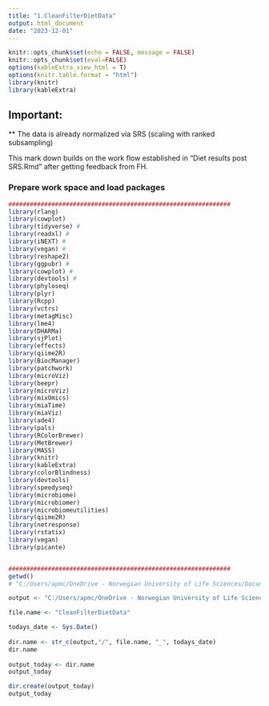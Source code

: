 ```yaml
---
title: "1.CleanFilterDietData"
output: html_document
date: "2023-12-01"
---
```



```r
knitr::opts_chunk$set(echo = FALSE, message = FALSE)
knitr::opts_chunk$set(eval=FALSE)
options(kableExtra_view_html = T)
options(knitr.table.format = "html") 
library(knitr)
library(kableExtra)
```

## Important: 
** The data is already normalized via SRS (scaling with ranked subsampling)

This mark down builds on the work flow established in "Diet results post SRS.Rmd" after getting feedback from FH. 

### Prepare work space and load packages

```r

##############################################################
library(rlang)
library(cowplot)
library(tidyverse) #
library(readxl) #
library(iNEXT) # 
library(vegan) #
library(reshape2) 
library(ggpubr) # 
library(cowplot) # 
library(devtools) #
library(phyloseq)
library(plyr)
library(Rcpp)
library(vctrs)
library(metagMisc)
library(lme4)
library(DHARMa)
library(sjPlot)
library(effects)
library(qiime2R)
library(BiocManager)
library(patchwork)
library(microViz)
library(beepr)
library(microViz)
library(mixOmics)
library(miaTime)
library(miaViz)
library(ade4)
library(pals)
library(RColorBrewer)
library(MetBrewer)
library(MASS)
library(knitr)
library(kableExtra)
library(colorBlindness)
library(devtools) 
library(speedyseq)
library(microbiome)
library(microbiomer)
library(microbiomeutilities)
library(qiime2R)
library(netresponse)
library(rstatix)
library(vegan)
library(picante)


##############################################################
getwd()
# "C:/Users/apmc/OneDrive - Norwegian University of Life Sciences/Documents/1. PhD_Main/GitHub_link/Nittedal/Diet_Myotis_brandts_mystacinus"

output <- "C:/Users/apmc/OneDrive - Norwegian University of Life Sciences/1. Nittedal 2018-2020/Nittedal_Main/Analyses/Outputs"

file.name <- "CleanFilterDietData"

todays_date <- Sys.Date()
 
dir.name <- str_c(output,"/", file.name, "_", todays_date)
dir.name
 
output_today <- dir.name
output_today

dir.create(output_today)
output_today

```